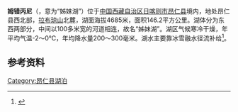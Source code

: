 {{ViewTibetanScript}}
{{Infobox_lake
 |湖泊名稱 =姆错丙尼
 |湖泊照片 = Satellite picture of Mucuo Bingni - ISS062-E-24048.jpg
 |湖泊照片標題 = 姆错丙尼卫星照片（2020年）
 |測深圖 =
 |測深圖標題 =
 |湖泊所在地 = [[中国|中国]][[西藏|西藏]]
 |座標 = {{coord |30|38|N|86|15|E|display=inline,title|scale:500000_type:waterbody_region:CN}}
 |湖泊類別 = [[咸水湖|咸水湖]]
 |流入 =[[勒臧布|勒臧布]]、[[查宁曲|查宁曲]]等
 |流出 = 
 |集水區面積 = 858平方公里
 |集水區國家 =
 |湖泊長度 =20.8公里
 |湖泊闊度 = 最大10.5公里<br />平均7.03公里
 |湖泊面積 =146.2平方公里
 |平均深度 = 
 |最深深度 = 
 |水體體積 = 
 |湖水停留時間 =
 |湖岸線長度 =
 |海拔高度 = 4685米
 |湖中島嶼 =
 |湖邊城鎮 =
}}
{{Location map
 |China Tibet Ngari
 |mark=<!--dot-->Blue pog.svg
 |lat_deg=30|lat_min=38|lat_sec =
 |lon_deg=86|lon_min=15|lon_sec =
 |caption=姆错丙尼在[[西藏|西藏]]的位置。
 |position=right
 |width=350
 |float=right
}}
'''姆错丙尼'''（{{bo|z=མོ་མཚོ་སྤུན་གཉིས|w=mo mtsho spun gnyis|t=Motso Pünnyi}}，意为“姊妹湖”）位于[[中国|中国]][[西藏自治区|西藏自治区]][[日喀则市|日喀则市]][[昂仁县|昂仁县]]境内，地处昂仁县西北部，[[拉布琼山|拉布琼山]]北麓，湖面海拔4685米，面积146.2平方公里。湖体分为东西两部分，中间以100多米宽的河道相连，故名“姊妹湖”。湖区气候寒冷干燥，年平均气温-2～0℃，年均降水量200～300毫米。湖水主要靠冰雪融水径流补给<ref>{{cite book zh |author=王苏民 窦鸿身 |title=中国湖泊志 |format=M |edition=1 |location=北京 |publisher=科学出版社 |date=1998|pages=410|id= ISBN 7-03-006706-1}}</ref>。
==参考资料==
{{Reflist}}

[[Category:昂仁县湖泊|Category:昂仁县湖泊]]